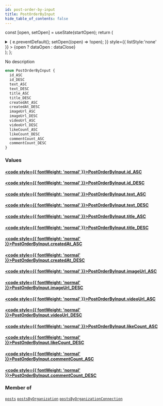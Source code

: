```yaml
---
id: post-order-by-input
title: PostOrderByInput
hide_table_of_contents: false
---
```






const [open, setOpen] = useState(startOpen);
return (
<details {...(open ? { open: true } : {})} className="details" style={{ border:'none', boxShadow:'none', background:'var(--ifm-background-color)' }}>
<summary
onClick={(e) => {
e.preventDefault();
setOpen((open) => !open);
}}
style={{ listStyle:'none' }} >
{open ? dataOpen : dataClose}
</summary>
{open && children}
</details>
);
};

No description

```graphql
enum PostOrderByInput {
  id_ASC
  id_DESC
  text_ASC
  text_DESC
  title_ASC
  title_DESC
  createdAt_ASC
  createdAt_DESC
  imageUrl_ASC
  imageUrl_DESC
  videoUrl_ASC
  videoUrl_DESC
  likeCount_ASC
  likeCount_DESC
  commentCount_ASC
  commentCount_DESC
}
```

### Values

#### [<code style={{ fontWeight: 'normal' }}>PostOrderByInput.<b>id_ASC</b></code>](#)

>

#### [<code style={{ fontWeight: 'normal' }}>PostOrderByInput.<b>id_DESC</b></code>](#)

>

#### [<code style={{ fontWeight: 'normal' }}>PostOrderByInput.<b>text_ASC</b></code>](#)

>

#### [<code style={{ fontWeight: 'normal' }}>PostOrderByInput.<b>text_DESC</b></code>](#)

>

#### [<code style={{ fontWeight: 'normal' }}>PostOrderByInput.<b>title_ASC</b></code>](#)

>

#### [<code style={{ fontWeight: 'normal' }}>PostOrderByInput.<b>title_DESC</b></code>](#)

>

#### [<code style={{ fontWeight: 'normal' }}>PostOrderByInput.<b>createdAt_ASC</b></code>](#)

>

#### [<code style={{ fontWeight: 'normal' }}>PostOrderByInput.<b>createdAt_DESC</b></code>](#)

>

#### [<code style={{ fontWeight: 'normal' }}>PostOrderByInput.<b>imageUrl_ASC</b></code>](#)

>

#### [<code style={{ fontWeight: 'normal' }}>PostOrderByInput.<b>imageUrl_DESC</b></code>](#)

>

#### [<code style={{ fontWeight: 'normal' }}>PostOrderByInput.<b>videoUrl_ASC</b></code>](#)

>

#### [<code style={{ fontWeight: 'normal' }}>PostOrderByInput.<b>videoUrl_DESC</b></code>](#)

>

#### [<code style={{ fontWeight: 'normal' }}>PostOrderByInput.<b>likeCount_ASC</b></code>](#)

>

#### [<code style={{ fontWeight: 'normal' }}>PostOrderByInput.<b>likeCount_DESC</b></code>](#)

>

#### [<code style={{ fontWeight: 'normal' }}>PostOrderByInput.<b>commentCount_ASC</b></code>](#)

>

#### [<code style={{ fontWeight: 'normal' }}>PostOrderByInput.<b>commentCount_DESC</b></code>](#)

>

### Member of

[`posts`](/schema/queries/posts) <Badge class="secondary" text="query"/><Bullet />[`postsByOrganization`](/schema/queries/posts-by-organization) <Badge class="secondary" text="query"/><Bullet />[`postsByOrganizationConnection`](/schema/queries/posts-by-organization-connection) <Badge class="secondary" text="query"/>
